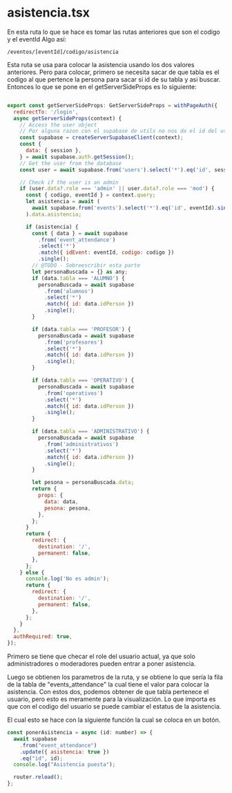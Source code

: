 # asistencia.tsx

En esta ruta lo que se hace es tomar las rutas anteriores que son el codigo y el eventId
Algo así:

```
/eventos/[eventId]/codigo/asistencia
```

Esta ruta se usa para colocar la asistencia usando los dos valores anteriores.
Pero para colocar, primero se necesita sacar de que tabla es el codigo al que pertence la persona para sacar si id de su tabla y asi buscar. Entonces lo que se pone en el getServerSideProps es lo siguiente:

```js

export const getServerSideProps: GetServerSideProps = withPageAuth({
  redirectTo: '/login',
  async getServerSideProps(context) {
    // Access the user object
    // Por alguna razon con el supabase de utils no nos da el id del usuario
    const supabase = createServerSupabaseClient(context);
    const {
      data: { session },
    } = await supabase.auth.getSession();
    // Get the user from the database
    const user = await supabase.from('users').select('*').eq('id', session?.user?.id).single();

    // Check if the user is an admin
    if (user.data?.role === 'admin' || user.data?.role === 'mod') {
      const { codigo, eventId } = context.query;
      let asistencia = await (
        await supabase.from('events').select('*').eq('id', eventId).single()
      ).data.asistencia;

      if (asistencia) {
        const { data } = await supabase
          .from('event_attendance')
          .select('*')
          .match({ idEvent: eventId, codigo: codigo })
          .single();
        // @TODO - Sobreescribir esta parte
        let personaBuscada = {} as any;
        if (data.tabla === 'ALUMNO') {
          personaBuscada = await supabase
            .from('alumnos')
            .select('*')
            .match({ id: data.idPerson })
            .single();
        }

        if (data.tabla === 'PROFESOR') {
          personaBuscada = await supabase
            .from('profesores')
            .select('*')
            .match({ id: data.idPerson })
            .single();
        }

        if (data.tabla === 'OPERATIVO') {
          personaBuscada = await supabase
            .from('operativos')
            .select('*')
            .match({ id: data.idPerson })
            .single();
        }

        if (data.tabla === 'ADMINISTRATIVO') {
          personaBuscada = await supabase
            .from('administrativos')
            .select('*')
            .match({ id: data.idPerson })
            .single();
        }

        let pesona = personaBuscada.data;
        return {
          props: {
            data: data,
            pesona: pesona,
          },
        };
      }
      return {
        redirect: {
          destination: '/',
          permanent: false,
        },
      };
    } else {
      console.log('No es admin');
      return {
        redirect: {
          destination: '/',
          permanent: false,
        },
      };
    }
  },
  authRequired: true,
});
```

Primero se tiene que checar el role del usuario actual, ya que solo administradores o moderadores pueden entrar a poner asistencia.

Luego se obtienen los parametros de la ruta, y se obtiene lo que sería la fila de la tabla de "events_attendance" la cual tiene el valor para colocar la asistencia.
Con estos dos, podemos obtener de que tabla pertenece el usuario, pero esto es meramente para la visualización. Lo que importa es que con el codigo del usuario se puede cambiar el estatus de la asistencia.

El cual esto se hace con la siguiente función la cual se coloca en un botón.

```js
const ponerAsistencia = async (id: number) => {
  await supabase
    .from("event_attendance")
    .update({ asistencia: true })
    .eq("id", id);
  console.log("Asistencia puesta");

  router.reload();
};
```
